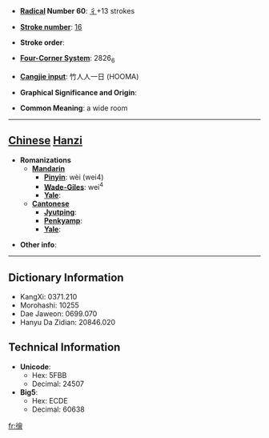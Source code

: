 * '''[[Wiktionary:Chinese radical index| Radical]] Number 60''': [[Wiktionary:Chinese radical index 彳|彳]]+13 strokes

* '''[[Wiktionary:Chinese total strokes index|Stroke number]]''': [[Wiktionary:Chinese total strokes index 16|16]]

* '''Stroke order''': 

* '''[[Wiktionary:Chinese four corner index|Four-Corner System]]''': 2826<sub>6</sub>

* '''[[Wiktionary:Chinese Cangjie index|Cangjie input]]''': 竹人人一日 (HOOMA)

* '''Graphical Significance and Origin''': 

* '''Common Meaning''': a wide room

----

== [[Chinese]] [[Hanzi]] ==

* '''Romanizations'''
** '''[[Mandarin]]'''
*** '''[[Pinyin]]''': wèi (wei4)
*** '''[[Wade-Giles]]''': wei<sup>4</sup>
*** '''[[Yale]]''': 
** '''[[Cantonese]]'''
*** '''[[Jyutping]]''':
*** '''[[Penkyamp]]''': 
*** '''[[Yale]]''': 

* '''Other info''': 

----

== Dictionary Information ==

* KangXi: 0371.210
* Morohashi: 10255
* Dae Jaweon: 0699.070
* Hanyu Da Zidian: 20846.020

== Technical Information ==

* '''Unicode''':
** Hex: 5FBB
** Decimal: 24507
* '''Big5''':
** Hex: ECDE
** Decimal: 60638

[[fr:徻]]